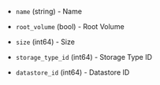 <!-- Code generated from the comments of the StorageVolume struct in builder/hpe-vme/clone/config.go; DO NOT EDIT MANUALLY -->

- `name` (string) - Name

- `root_volume` (bool) - Root Volume

- `size` (int64) - Size

- `storage_type_id` (int64) - Storage Type ID

- `datastore_id` (int64) - Datastore ID

<!-- End of code generated from the comments of the StorageVolume struct in builder/hpe-vme/clone/config.go; -->
